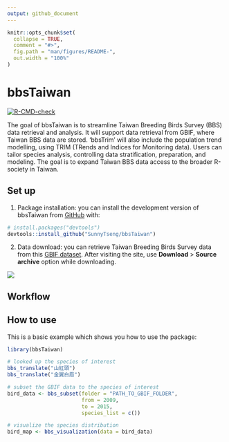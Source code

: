 ```yaml
---
output: github_document
---
```


<!-- README.md is generated from README.Rmd. Please edit that file -->

```r
knitr::opts_chunk$set(
  collapse = TRUE,
  comment = "#>",
  fig.path = "man/figures/README-",
  out.width = "100%"
)
```

# bbsTaiwan

<!-- badges: start -->

[![R-CMD-check](https://github.com/SunnyTseng/bbsTaiwan/actions/workflows/R-CMD-check.yaml/badge.svg)](https://github.com/SunnyTseng/bbsTaiwan/actions/workflows/R-CMD-check.yaml)

<!-- badges: end -->

The goal of bbsTaiwan is to streamline Taiwan Breeding Birds Survey (BBS) data retrieval and analysis. It will support data retrieval from GBIF, where Taiwan BBS data are stored. ‘bbsTrim’ will also include the population trend modelling, using TRIM (TRends and Indices for Monitoring data). Users can tailor species analysis, controlling data stratification, preparation, and modeling. The goal is to expand Taiwan BBS data access to the broader R-society in Taiwan.

## Set up

1.  Package installation: you can install the development version of bbsTaiwan from [GitHub](https://github.com/) with:

``` r
# install.packages("devtools")
devtools::install_github("SunnyTseng/bbsTaiwan")
```

2.  Data download: you can retrieve Taiwan Breeding Birds Survey data from this [GBIF dataset](https://www.gbif.org/zh-tw/dataset/f170f056-3f8a-4ef3-ac9f-4503cc854ce0). After visiting the site, use **Download** \> **Source archive** option while downloading.

![](images/clipboard-3932456549.png)

## Workflow

## How to use

This is a basic example which shows you how to use the package:

```r
library(bbsTaiwan)

# looked up the species of interest 
bbs_translate("山紅頭")
bbs_translate("金翼白眉")

# subset the GBIF data to the species of interest
bird_data <- bbs_subset(folder = "PATH_TO_GBIF_FOLDER",
                        from = 2009,
                        to = 2015,
                        species_list = c())

# visualize the species distribution 
bird_map <- bbs_visualization(data = bird_data)
```
